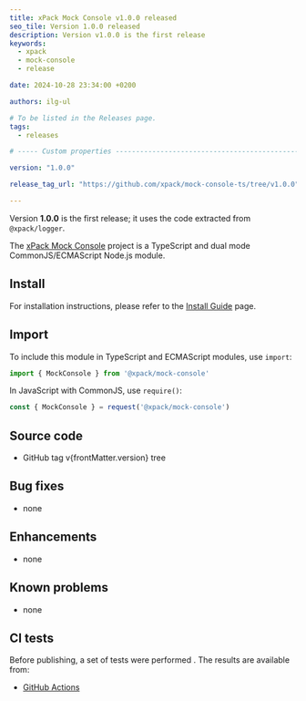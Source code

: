 ```yaml
---
title: xPack Mock Console v1.0.0 released
seo_tile: Version 1.0.0 released
description: Version v1.0.0 is the first release
keywords:
  - xpack
  - mock-console
  - release

date: 2024-10-28 23:34:00 +0200

authors: ilg-ul

# To be listed in the Releases page.
tags:
  - releases

# ----- Custom properties -----------------------------------------------------

version: "1.0.0"

release_tag_url: "https://github.com/xpack/mock-console-ts/tree/v1.0.0"

---
```




Version **1.0.0** is the first release; it uses the code
extracted from `@xpack/logger`.

<!-- truncate -->

<PageMetadata title={frontMatter.seo_title} />

The [xPack Mock Console](https://xpack.github.io/mock-console-ts/)
project is a TypeScript and dual mode CommonJS/ECMAScript Node.js module.

<Prerequisites nodeVersion="18.0.0"/>

## Install

For installation instructions, please refer to the
[Install Guide](/docs/install/)
page.

## Import

To include this module in TypeScript and ECMAScript modules, use `import`:

```typescript
import { MockConsole } from '@xpack/mock-console'
```

In JavaScript with CommonJS, use `require()`:

```javascript
const { MockConsole } = request('@xpack/mock-console')
```

## Source code

- <Link to={frontMatter.release_tag_url}>GitHub tag v{frontMatter.version} tree</Link>

## Bug fixes

- none

## Enhancements

- none

## Known problems

- none

## CI tests

Before publishing, a set of tests were performed .
The results are available from:

- [GitHub Actions](https://github.com/xpack/mock-console-ts/actions)

